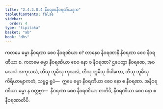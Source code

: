 ```yaml
---
title: "2.4.2.8.4 နီဝရဏနီဝရဏိယဒုက"
tableOfContents: false
sidebar:
  order: 4
type: "tipitaka"
basket: "ab"
book: "dhs"
---
```



<DynamicBreadcrumb />

<Division number="1509" book="dhs" e="ch" v="29" p="284">

<Paragraph number="2220" book="dhs">
ကတမေ ဓမ္မာ နီဝရဏာ စေဝ နီဝရဏိယာ စ? တာနေဝ နီဝရဏာနိ နီဝရဏာ စေဝ နီဝရဏိယာ စ.
</Paragraph>

</Division>
<Division number="1510" book="dhs" e="ch" v="29" p="284">

<Paragraph number="2221" book="dhs">
ကတမေ ဓမ္မာ နီဝရဏိယာ စေဝ နော စ နီဝရဏာ? ဌပေတွာ နီဝရဏေ, အဝသေသံ အကုသလံ, တီသု ဘူမီသု ကုသလံ, တီသု ဘူမီသု ဝိပါကော, တီသု ဘူမီသု ကိရိယာဗျာကတံ, သဗ္ဗဉ္စ ရူပံ—  ဣမေ ဓမ္မာ နီဝရဏိယာ စေဝ နော စ နီဝရဏာ. အနီဝရဏိယာ ဓမ္မာ န ဝတ္တဗ္ဗာ—  နီဝရဏာ စေဝ နီဝရဏိယာ စာတိပိ, နီဝရဏိယာ စေဝ နော စ နီဝရဏာတိပိ.
</Paragraph>
</Division>